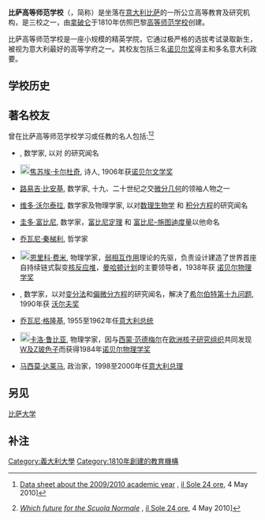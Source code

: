 {{Infobox University
|name            =比萨高等师范学校
|native_name     =Scuola Normale Superiore di Pisa
|latin_name      =
|image           =Scuola Normale Superiore di Pisa - panoramio (1).jpg
|motto           =
|established     =1810
|type            ={{link-it|高等学院|Scuola superiore universitaria}}
|endowment       =
|Faculty            =约120
|students        =
|undergrad       =约150
|postgrad        =约120
|doctoral        =约190
|city            =[[比萨|比萨]]
|state           =
|country         ={{ITA}}
|campus          =
|affiliations    =
|website         =[http://www.sns.it/ www.sns.it/]
|logo            =
}}

'''比萨高等师范学校'''（{{lang-it|Scuola Normale Superiore di Pisa}}，简称{{lang|it|SNS}}）是坐落在[[意大利|意大利]][[比萨|比萨]]的一所公立高等教育及研究机构，是{{le|比薩大學系統|Pisa University System}}三校之一，由[[拿破仑|拿破仑]]于1810年仿照巴黎[[高等师范学校|高等师范学校]]创建。

比萨高等师范学校是一座小规模的精英学院，它通过极严格的选拔考试录取新生，被视为意大利最好的高等学府之一。其校友包括三名[[诺贝尔奖|诺贝尔奖]]得主和多名意大利政要。

== 学校历史 ==

== 著名校友 ==
曾在比萨高等师范学校学习或任教的名人包括:<ref>{{en}}[http://www.ilsole24ore.com/art/SoleOnLine4/Italia/2010/05/scuola-normale-pisa-anno2009-2010.shtml?uuid=144fbd78-56e8-11df-a6ca-2846584c0201 Data sheet about the 2009/2010 academic year] {{Wayback|url=http://www.ilsole24ore.com/art/SoleOnLine4/Italia/2010/05/scuola-normale-pisa-anno2009-2010.shtml?uuid=144fbd78-56e8-11df-a6ca-2846584c0201 |date=20140714154327 }}, [[il_Sole_24_ore|il Sole 24 ore]], 4 May 2010]</ref><ref>{{it}}[http://www.ilsole24ore.com/art/SoleOnLine4/Italia/2010/05/normale-pisa-futuro.shtml?uuid=3906d84c-575e-11df-b335-c4e158cb6808&DocRulesView=Libero ''Which future for the Scuola Normale''] {{Wayback|url=http://www.ilsole24ore.com/art/SoleOnLine4/Italia/2010/05/normale-pisa-futuro.shtml?uuid=3906d84c-575e-11df-b335-c4e158cb6808&DocRulesView=Libero |date=20140714234418 }}, [[il_Sole_24_ore|il Sole 24 ore]], 4 May 2010]</ref>
* {{link-en|阿尔多·安德列奥蒂|Aldo Andreotti}}, 数学家, 以对 {{link-en|多复变函数|Several complex variables}}的研究闻名

* [[File:Nobel_prize_medal.svg|20px]][[焦苏埃·卡尔杜奇|焦苏埃·卡尔杜奇]], 诗人, 1906年获[[诺贝尔文学奖|诺贝尔文学奖]]

* [[路易吉·比安基|路易吉·比安基]], 数学家, 十九、二十世纪之交[[微分几何|微分几何]]的领袖人物之一

* [[维多·沃尔泰拉|维多·沃尔泰拉]], 数学家及物理学家, 以对[[数理生物学|数理生物学]] 和 [[积分方程|积分方程]]的研究闻名

* [[圭多·富比尼|圭多·富比尼]], 数学家，[[富比尼定理|富比尼定理]] 和 [[富比尼–施图迪度量|富比尼–施图迪度量]]以他命名

* [[乔瓦尼·秦梯利|乔瓦尼·秦梯利]], 哲学家

* [[File:Nobel_prize_medal.svg|20px]][[恩里科·费米|恩里科·费米]], 物理学家，[[弱相互作用|弱相互作用]]理论的先驱，负责设计建造了世界首座自持续链式裂变[[核反应堆|核反应堆]]，[[曼哈顿计划|曼哈顿计划]]的主要领导者，1938年获 [[诺贝尔物理学奖|诺贝尔物理学奖]]

* {{link-en|恩尼奥·德乔吉|Ennio de Giorgi}}, 数学家，以对[[变分法|变分法]]和[[偏微分方程|偏微分方程]]的研究闻名，解决了[[希尔伯特第十九问题|希尔伯特第十九问题]], 1990年获 [[沃尔夫奖|沃尔夫奖]]

* [[乔瓦尼·格隆基|乔瓦尼·格隆基]],  1955至1962年任[[意大利总统|意大利总统]]

* [[File:Nobel_prize_medal.svg|20px]][[卡洛·鲁比亚|卡洛·鲁比亚]], 物理学家，因与[[西蒙·范德梅尔|西蒙·范德梅尔]]在[[欧洲核子研究组织|欧洲核子研究组织]]共同发现[[W及Z玻色子|W及Z玻色子]]而获得1984年[[诺贝尔物理学奖|诺贝尔物理学奖]]

* [[马西莫·达莱马|马西莫·达莱马]], 政治家，1998至2000年任[[意大利总理|意大利总理]]

== 另见 ==
[[比萨大学|比萨大学]]

== 补注 ==
{{reflist}}

{{意大利大学}}
{{Authority control}}
[[Category:義大利大學|Category:義大利大學]]
[[Category:1810年創建的教育機構|Category:1810年創建的教育機構]]